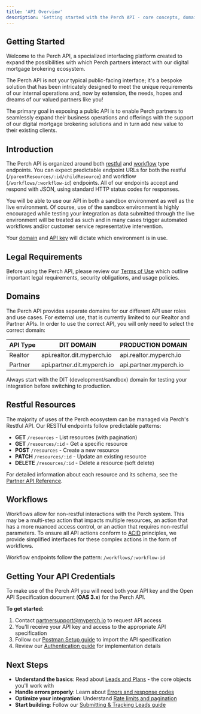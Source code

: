 ```yaml
---
title: 'API Overview'
description: 'Getting started with the Perch API - core concepts, domains, and best practices'
---
```


## Getting Started

Welcome to the Perch API, a specialized interfacing platform created to expand the possibilities with which Perch partners interact with our digital mortgage brokering ecosystem.

The Perch API is not your typical public-facing interface; it's a bespoke solution that has been intricately designed to meet the unique requirements of our internal operations and, now by extension, the needs, hopes and dreams of our valued partners like you! 

The primary goal in exposing a public API is to enable Perch partners to seamlessly expand their business operations and offerings with the support of our digital mortgage brokering solutions and in turn add new value to their existing clients.

## Introduction

The Perch API is organized around both [restful](#restful-resources) and [workflow](#workflows) type endpoints. You can expect predictable endpoint URLs for both the restful (`/parentResources/:id/childResource`) and workflow (`/workflows/:workflow-id`) endpoints. All of our endpoints accept and respond with JSON, using standard HTTP status codes for responses.

You will be able to use our API in both a sandbox environment as well as the live environment. Of course, use of the sandbox environment is highly encouraged while testing your integration as data submitted through the live environment will be treated as such and in many cases trigger automated workflows and/or customer service representative intervention.

Your [domain](#domains) and [API key](/getting-started/authentication) will dictate which environment is in use.

## Legal Requirements

Before using the Perch API, please review our [Terms of Use](/getting-started/terms-of-use) which outline important legal requirements, security obligations, and usage policies.

## Domains

The Perch API provides separate domains for our different API user roles and use cases. For external use, that is currently limited to our Realtor and Partner APIs. In order to use the correct API, you will only need to select the correct domain:

| API Type | DIT DOMAIN | PRODUCTION DOMAIN |
|----------|------------|-------------------|
| Realtor | api.realtor.dit.myperch.io | api.realtor.myperch.io |
| Partner | api.partner.dit.myperch.io | api.partner.myperch.io |

<Note>
Always start with the DIT (development/sandbox) domain for testing your integration before switching to production.
</Note>

## Restful Resources

The majority of uses of the Perch ecosystem can be managed via Perch's Restful API. Our RESTful endpoints follow predictable patterns:

- **GET** `/resources` - List resources (with pagination)
- **GET** `/resources/:id` - Get a specific resource
- **POST** `/resources` - Create a new resource
- **PATCH** `/resources/:id` - Update an existing resource
- **DELETE** `/resources/:id` - Delete a resource (soft delete)

For detailed information about each resource and its schema, see the [Partner API Reference](/Partner%20API%20Reference).

## Workflows

Workflows allow for non-restful interactions with the Perch system. This may be a multi-step action that impacts multiple resources, an action that has a more nuanced access control, or an action that requires non-restful parameters. To ensure all API actions conform to [ACID](https://docs.digitalocean.com/glossary/acid/) principles, we provide simplified interfaces for these complex actions in the form of workflows.

Workflow endpoints follow the pattern: `/workflows/:workflow-id`

## Getting Your API Credentials

To make use of the Perch API you will need both your API key and the Open API Specification document (**OAS 3.x**) for the Perch API.

**To get started:**
1. Contact [partnersupport@myperch.io](mailto:partnersupport@myperch.io) to request API access
2. You'll receive your API key and access to the appropriate API specification
3. Follow our [Postman Setup guide](/getting-started/postman-setup) to import the API specification
4. Review our [Authentication guide](/getting-started/authentication) for implementation details

## Next Steps

- **Understand the basics**: Read about [Leads and Plans](/core-concepts/leads-and-plans) - the core objects you'll work with
- **Handle errors properly**: Learn about [Errors and response codes](/getting-started/errors-and-response-codes)
- **Optimize your integration**: Understand [Rate limits and pagination](/getting-started/rate-limits-and-pagination)
- **Start building**: Follow our [Submitting & Tracking Leads guide](/api-reference/submitting-and-tracking-leads) 